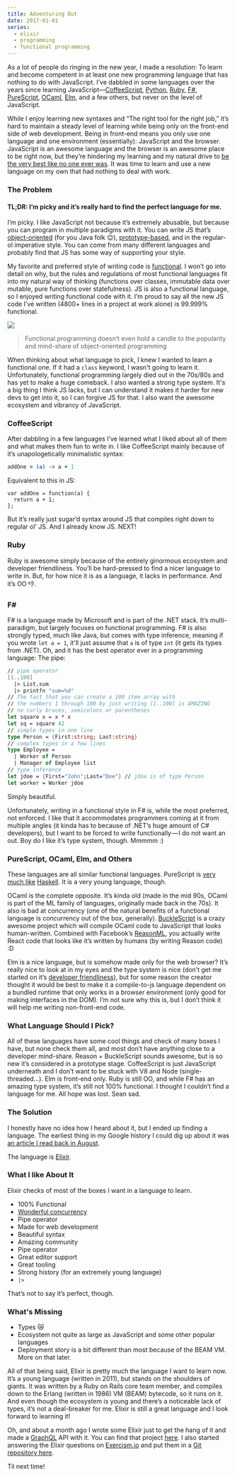 ```yaml
---
title: Adventuring Out
date: 2017-01-01
series:
  - elixir
  - programming
  - functional programming
---
```


As a lot of people do ringing in the new year, I made a resolution: To learn and become competent in at least one new programming language that has nothing to do with JavaScript. I’ve dabbled in some languages over the years since learning JavaScript—[CoffeeScript], [Python], [Ruby], [F#], [PureScript], [OCaml], [Elm], and a few others, but never on the level of JavaScript.

[coffeescript]: http://coffeescript.org/
[python]: https://www.python.org/
[ruby]: https://www.ruby-lang.org/en/
[f#]: http://fsharp.org/
[purescript]: http://www.purescript.org/
[ocaml]: https://ocaml.org/
[elm]: http://elm-lang.org/

<!--more-->

While I enjoy learning new syntaxes and “The right tool for the right job,” it’s hard to maintain a steady level of learning while being only on the front-end side of web development. Being in front-end means you only use one language and one environment (essentially): JavaScript and the browser. JavaScript is an awesome language and the browser is an awesome place to be right now, but they’re hindering my learning and my natural drive to [be the very best like no one ever was](https://youtu.be/JuYeHPFR3f0). It was time to learn and use a new language on my own that had nothing to deal with work.

### The Problem

#### TL;DR: I’m picky and it’s really hard to find the perfect language for me.

I’m picky. I like JavaScript not because it’s extremely abusable, but because you can program in multiple paradigms with it. You can write JS that’s [object-oriented][object-oriented] (for you Java folk 😉), [prototype-based], and in the regular-ol imperative style. You can come from many different languages and probably find that JS has some way of supporting your style.

[object-oriented]: https://developer.mozilla.org/en-US/docs/Learn/JavaScript/Objects/Object-oriented_JS
[prototype-based]: https://en.wikipedia.org/wiki/Prototype-based_programming

My favorite and preferred style of writing code is [functional]. I won’t go into detail on why, but the rules and regulations of most functional languages fit into my natural way of thinking (functions over classes, immutable data over mutable, pure functions over statefulness). JS is also a functional language, so I enjoyed writing functional code with it. I’m proud to say all the new JS code I’ve written (4800+ lines in a project at work alone) is 99.999% functional.

[functional]: https://en.wikipedia.org/wiki/Functional_programming

![](./assets/images/fp-trend.png)

> Functional programming doesn’t even hold a candle to the popularity and mind-share of object-oriented programming

When thinking about what language to pick, I knew I wanted to learn a functional one. If it had a `class` keyword, I wasn't going to learn it. Unfortunately, functional programming largely died out in the 70s/80s and has yet to make a huge comeback. I also wanted a strong type system. It's a big thing I think JS lacks, but I can understand it makes it harder for new devs to get into it, so I can forgive JS for that. I also want the awesome ecosystem and vibrancy of JavaScript.

### CoffeeScript

After dabbling in a few languages I’ve learned what I liked about all of them and what makes them fun to write in. I like CoffeeScript mainly because of it’s unapologetically minimalistic syntax:

```coffeescript
addOne = (a) -> a + 1
```

Equivalent to this in JS:

```tsx
var addOne = function(a) {
  return a + 1;
};
```

But it’s really just sugar’d syntax around JS that compiles right down to regular ol’ JS. And I already know JS. NEXT!

### Ruby

Ruby is awesome simply because of the entirely ginormous ecosystem and developer friendliness. You’ll be hard-pressed to find a nicer language to write in. But, for how nice it is as a language, it lacks in performance. And it’s OO 👎.

### F&#35;

F# is a language made by Microsoft and is part of the .NET stack. It’s multi-paradigm, but largely focuses on functional programming. F# is also strongly typed, much like Java, but comes with type inference, meaning if you wrote `let a = 1`, it'll just assume that `a` is of type `int` (it gets its types from .NET). Oh, and it has the best operator ever in a programming language: The pipe:

```fsharp
// pipe operator
[1..100]
  |> List.sum
  |> printfn "sum=%d"
// The fact that you can create a 100 item array with
// the numbers 1 through 100 by just writing [1..100] is AMAZING
// no curly braces, semicolons or parentheses
let square x = x * x
let sq = square 42
// simple types in one line
type Person = {First:string; Last:string}
// complex types in a few lines
type Employee =
  | Worker of Person
  | Manager of Employee list
// type inference
let jdoe = {First="John";Last="Doe"} // jdoe is of type Person
let worker = Worker jdoe
```

Simply beautiful.

Unfortunately, writing in a functional style in F# is, while the most preferred, not enforced. I like that it accommodates programmers coming at it from multiple angles (it kinda has to because of .NET’s huge amount of C# developers), but I want to be forced to write functionally — I do not want an out. Boy do I like it’s type system, though. Mmmmm :)

### PureScript, OCaml, Elm, and Others

These languages are all similar functional languages. PureScript is [very much like][influenced] [Haskell][haskell]. It is a very young language, though.

[haskell]: https://www.haskell.org/
[influenced]: https://github.com/purescript/documentation/blob/master/language/Differences-from-Haskell.md

OCaml is the complete opposite. It’s kinda old (made in the mid 90s, OCaml is part of the ML family of languages, originally made back in the 70s). It also is bad at concurrency (one of the natural benefits of a functional language is concurrency out of the box, generally). [BuckleScript] is a crazy awesome project which will compile OCaml code to JavaScript that looks human-written. Combined with Facebook’s [ReasonML], you actually write React code that looks like it’s written by humans (by writing Reason code) :D

[bucklescript]: https://github.com/bloomberg/bucklescript
[reasonml]: https://reasonml.github.io/

Elm is a nice language, but is somehow made only for the web browser? It’s really nice to look at in my eyes and the type system is nice (don’t get me started on it’s [developer friendliness]), but for some reason the creator thought it would be best to make it a compile-to-js language dependent on a bundled runtime that only works in a browser environment (only good for making interfaces in the DOM). I’m not sure why this is, but I don’t think it will help me writing non-front-end code.

[developer friendliness]: http://elm-lang.org/blog/compiler-errors-for-humans

### What Language Should I Pick?

All of these languages have some cool things and check of many boxes I have, but none check them all, and most don’t have anything close to a developer mind-share. Reason + BuckleScript sounds awesome, but is so new it’s considered in a prototype stage. CoffeeScript is just JavaScript underneath and I don’t want to be stuck with V8 and Node (single-threaded…). Elm is front-end only. Ruby is still OO, and while F# has an amazing type system, it’s still not 100% functional. I thought I couldn’t find a language for me. All hope was lost. Sean sad.

### The Solution

I honestly have no idea how I heard about it, but I ended up finding a language. The earliest thing in my Google history I could dig up about it was [an article I read back in August](https://blog.gitmonitor.com/gitmonitor-on-elixir-92a87c7eb382).

The language is [Elixir](http://elixir-lang.org/).

### What I like About It

Elixir checks of most of the boxes I want in a language to learn.

- 100% Functional
- [Wonderful concurrency](http://www.unlimitednovelty.com/2009/01/cutting-edge-of-vm-design.html)
- Pipe operator
- Made for web development
- Beautiful syntax
- Amazing community
- Pipe operator
- Great editor support
- Great tooling
- Strong history (for an extremely young language)
- `|>`

That’s not to say it’s perfect, though.

### What's Missing

- Types 😿
- Ecosystem not quite as large as JavaScript and some other popular languages
- Deployment story is a bit different than most because of the BEAM VM. More on that later.

All of that being said, Elixir is pretty much the language I want to learn now. It’s a young language (written in 2011), but stands on the shoulders of giants. It was written by a Ruby on Rails core team member, and compiles down to the Erlang (written in 1986) VM (BEAM) bytecode, so it runs on it. And even though the ecosystem is young and there’s a noticeable lack of types, it’s not a deal-breaker for me. Elixir is still a great language and I look forward to learning it!

Oh, and about a month ago I wrote some Elixir just to get the hang of it and made a [GraphQL](http://graphql.org/) API with it. You can find that project [here](https://github.com/sean-clayton/graph_ql). I also started answering the Elixir questions on [Exercism.io](http://exercism.io/) and put them in a [Git repository here](https://github.com/sean-clayton/exercism-answers).

Til next time!
